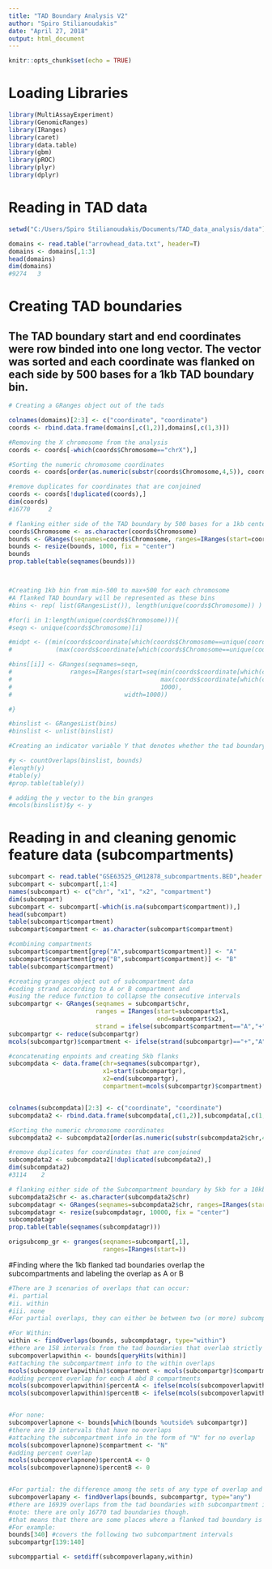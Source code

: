 ```yaml
---
title: "TAD Boundary Analysis V2"
author: "Spiro Stilianoudakis"
date: "April 27, 2018"
output: html_document
---
```


```r
knitr::opts_chunk$set(echo = TRUE)
```

# Loading Libraries

```r
library(MultiAssayExperiment)
library(GenomicRanges)
library(IRanges)
library(caret)
library(data.table)
library(gbm)
library(pROC)
library(plyr)
library(dplyr)
```


# Reading in TAD data

```r

setwd("C:/Users/Spiro Stilianoudakis/Documents/TAD_data_analysis/data")

domains <- read.table("arrowhead_data.txt", header=T)
domains <- domains[,1:3]
head(domains)
dim(domains)
#9274   3

```

# Creating TAD boundaries

## The TAD boundary start and end coordinates were row binded into one long vector. The vector was sorted and each coordinate was flanked on each side by 500 bases for a 1kb TAD boundary bin.

```r

# Creating a GRanges object out of the tads

colnames(domains)[2:3] <- c("coordinate", "coordinate")
coords <- rbind.data.frame(domains[,c(1,2)],domains[,c(1,3)])

#Removing the X chromosome from the analysis
coords <- coords[-which(coords$Chromosome=="chrX"),]

#Sorting the numeric chromosome coordinates
coords <- coords[order(as.numeric(substr(coords$Chromosome,4,5)), coords$coordinate),]

#remove duplicates for coordinates that are conjoined
coords <- coords[!duplicated(coords),]
dim(coords)
#16770     2

# flanking either side of the TAD boundary by 500 bases for a 1kb centerd boundary region
coords$Chromosome <- as.character(coords$Chromosome)
bounds <- GRanges(seqnames=coords$Chromosome, ranges=IRanges(start=coords$coordinate, width=1))
bounds <- resize(bounds, 1000, fix = "center")
bounds
prop.table(table(seqnames(bounds)))



#Creating 1kb bin from min-500 to max+500 for each chromosome
#A flanked TAD boundary will be represented as these bins
#bins <- rep( list(GRangesList()), length(unique(coords$Chromosome)) )

#for(i in 1:length(unique(coords$Chromosome))){
#seqn <- unique(coords$Chromosome)[i]

#midpt <- ((min(coords$coordinate[which(coords$Chromosome==unique(coords$Chromosome)[i])])-500) + 
#            (max(coords$coordinate[which(coords$Chromosome==unique(coords$Chromosome)[i])])+500))/2

#bins[[i]] <- GRanges(seqnames=seqn, 
#                ranges=IRanges(start=seq(min(coords$coordinate[which(coords$Chromosome==unique(coords$Chromosome)[i])])-500, 
#                                         max(coords$coordinate[which(coords$Chromosome==unique(coords$Chromosome)[i])])+500,
#                                         1000),
#                               width=1000))

#}

#binslist <- GRangesList(bins)
#binslist <- unlist(binslist)

#Creating an indicator variable Y that denotes whether the tad boundary overlaps the genomic bin 

#y <- countOverlaps(binslist, bounds)
#length(y)
#table(y)
#prop.table(table(y))

# adding the y vector to the bin granges
#mcols(binslist)$y <- y

```

# Reading in and cleaning genomic feature data (subcompartments)

```r

subcompart <- read.table("GSE63525_GM12878_subcompartments.BED",header = F)
subcompart <- subcompart[,1:4]
names(subcompart) <- c("chr", "x1", "x2", "compartment")
dim(subcompart)
subcompart <- subcompart[-which(is.na(subcompart$compartment)),]
head(subcompart)
table(subcompart$compartment)
subcompart$compartment <- as.character(subcompart$compartment)

#combining compartments
subcompart$compartment[grep("A",subcompart$compartment)] <- "A"
subcompart$compartment[grep("B",subcompart$compartment)] <- "B"
table(subcompart$compartment)

#creating granges object out of subcompartment data
#coding strand according to A or B compartment and
#using the reduce function to collapse the consecutive intervals
subcompartgr <- GRanges(seqnames = subcompart$chr, 
                        ranges = IRanges(start=subcompart$x1, 
                                         end=subcompart$x2), 
                        strand = ifelse(subcompart$compartment=="A","+","-"))
subcompartgr <- reduce(subcompartgr)
mcols(subcompartgr)$compartment <- ifelse(strand(subcompartgr)=="+","A","B")

#concatenating enpoints and creating 5kb flanks
subcompdata <- data.frame(chr=seqnames(subcompartgr),
                          x1=start(subcompartgr),
                          x2=end(subcompartgr),
                          compartment=mcols(subcompartgr)$compartment)


colnames(subcompdata)[2:3] <- c("coordinate", "coordinate")
subcompdata2 <- rbind.data.frame(subcompdata[,c(1,2)],subcompdata[,c(1,3)])

#Sorting the numeric chromosome coordinates
subcompdata2 <- subcompdata2[order(as.numeric(substr(subcompdata2$chr,4,5)), subcompdata2$coordinate),]

#remove duplicates for coordinates that are conjoined
subcompdata2 <- subcompdata2[!duplicated(subcompdata2),]
dim(subcompdata2)
#3114    2

# flanking either side of the Subcompartment boundary by 5kb for a 10kb centerd boundary region
subcompdata2$chr <- as.character(subcompdata2$chr)
subcompdatagr <- GRanges(seqnames=subcompdata2$chr, ranges=IRanges(start=subcompdata2$coordinate, width=1))
subcompdatagr <- resize(subcompdatagr, 10000, fix = "center")
subcompdatagr
prop.table(table(seqnames(subcompdatagr)))

origsubcomp_gr <- granges(seqnames=subcompart[,1],
                          ranges=IRanges(start=))

```

#Finding where the 1kb flanked tad boundaries overlap the subcompartments and labeling the overlap as A or B

```r

#There are 3 scenarios of overlaps that can occur:
#i. partial
#ii. within
#iii. none
#For partial overlaps, they can either be between two (or more) subcompartments, or with only one subcompartment (i.e. there is a break between compartments)

#For Within:
within <- findOverlaps(bounds, subcompdatagr, type="within")
#there are 158 intervals from the tad boundaries that overlab strictly within flanked subcompartments
subcompoverlapwithin <- bounds[queryHits(within)]
#attaching the subcompartment info to the within overlaps
mcols(subcompoverlapwithin)$compartment <- mcols(subcompartgr)$compartment[subjectHits(within)]
#adding percent overlap for each A abd B compartments
mcols(subcompoverlapwithin)$percentA <- ifelse(mcols(subcompoverlapwithin)$compartment=="A",1,0)
mcols(subcompoverlapwithin)$percentB <- ifelse(mcols(subcompoverlapwithin)$compartment=="B",1,0)


#For none:
subcompoverlapnone <- bounds[which(bounds %outside% subcompartgr)]
#there are 19 intervals that have no overlaps
#attaching the subcompartment info in the form of "N" for no overlap
mcols(subcompoverlapnone)$compartment <- "N"
#adding percent overlap
mcols(subcompoverlapnone)$percentA <- 0
mcols(subcompoverlapnone)$percentB <- 0


#For partial: the difference among the sets of any type of overlap and within overlaps
subcompoverlapany <- findOverlaps(bounds, subcompartgr, type="any")
#there are 16939 overlaps from the tad boundaries with subcompartment intervals
#note: there are only 16770 tad boundaries though.
#that means that there are some places where a flanked tad boundary is a part of two (or more) subcompartment intervals
#For example:
bounds[340] #covers the following two subcompartment intervals 
subcompartgr[139:140]

subcomppartial <- setdiff(subcompoverlapany,within)

```
